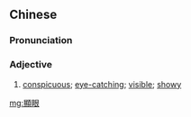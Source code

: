 {{also|显眼}}
==Chinese==
{{zh-forms|s=显眼}}

===Pronunciation===
{{zh-pron
|m=xiǎnyǎn
|c=hin2 ngaan5
|mn=qz,xm,zz:hián-gán
|cat=a
}}

===Adjective===
{{zh-adj}}

# [[conspicuous]]; [[eye-catching]]; [[visible]]; [[showy]]

[[mg:顯眼]]